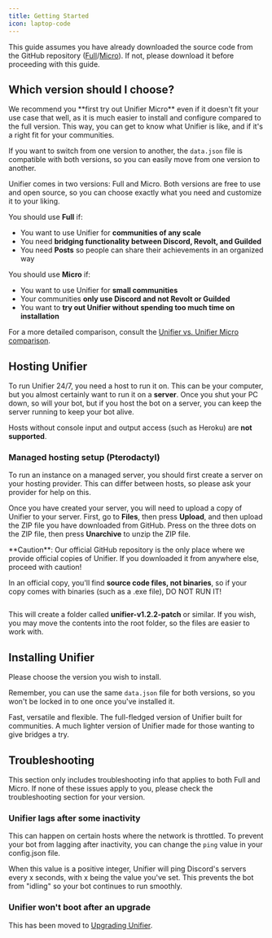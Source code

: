 ```yaml
---
title: Getting Started
icon: laptop-code
---
```


This guide assumes you have already downloaded the source code from the GitHub repository ([Full](https://github.com/UnifierHQ/unifier)/[Micro](https://github.com/greeeen-dev/unifier-micro)). If not, please download it before proceeding with this guide.

## Which version should I choose?

<Info>
We recommend you **first try out Unifier Micro** even if it doesn't fit your use case that well, as it is much easier to install and configure compared to the full version. This way, you can get to know what Unifier is like, and if it's a right fit for your communities.

If you want to switch from one version to another, the `data.json` file is compatible with both versions, so you can easily move from one version to another.
</Info>

Unifier comes in two versions: Full and Micro. Both versions are free to use and open source, so you can choose exactly what you need and customize it to your liking.

You should use **Full** if:

* You want to use Unifier for **communities of any scale**
* You need **bridging functionality between Discord, Revolt, and Guilded**
* You need **Posts** so people can share their achievements in an organized way

You should use **Micro** if:

* You want to use Unifier for **small communities**
* Your communities **only use Discord and not Revolt or Guilded**
* You want to **try out Unifier without spending too much time on installation**

For a more detailed comparison, consult the [Unifier vs. Unifier Micro comparison](../../compare/full-vs-micro).

## Hosting Unifier

To run Unifier 24/7, you need a host to run it on. This can be your computer, but you almost certainly want to run it on a **server**. Once you shut your PC down, so will your bot, but if you host the bot on a server, you can keep the server running to keep your bot alive.

Hosts without console input and output access (such as Heroku) are **not supported**.

### Managed hosting setup (Pterodactyl)

To run an instance on a managed server, you should first create a server on your hosting provider. This can differ between hosts, so please ask your provider for help on this.

Once you have created your server, you will need to upload a copy of Unifier to your server. First, go to **Files**, then press **Upload**, and then upload the ZIP file you have downloaded from GitHub. Press on the three dots on the ZIP file, then press **Unarchive** to unzip the ZIP file.

<Danger>
**Caution**: Our official GitHub repository is the only place where we provide official copies of Unifier. If you downloaded it from anywhere else, proceed with caution!

In an official copy, you'll find **source code files, not binaries**, so if your copy comes with binaries (such as a .exe file), DO NOT RUN IT!
</Danger>

<img src="../../assets/images/Screenshot%202024-05-03%20at%2014.24.39.png" alt="" />

This will create a folder called **unifier-v1.2.2-patch** or similar. If you wish, you may move the contents into the root folder, so the files are easier to work with.

## Installing Unifier

Please choose the version you wish to install.

Remember, you can use the same `data.json` file for both versions, so you won't be locked in to one once you've installed it.

<CardGroup cols={2}>
  <Card title="Unifier" icon="rocket" href="./selfhosted/unifier">
    Fast, versatile and flexible. The full-fledged version of Unifier built for communities.
  </Card>
  <Card title="Unifier Micro" icon="feather" href="./selfhosted/unifier-micro">
    A much lighter version of Unifier made for those wanting to give bridges a try.
  </Card>
</CardGroup>

## Troubleshooting

<Info>
This section only includes troubleshooting info that applies to both Full and Micro. If none of these issues apply to you, please check the troubleshooting section for your version.
</Info>

### Unifier lags after some inactivity

This can happen on certain hosts where the network is throttled. To prevent your bot from lagging after inactivity, you can change the `ping` value in your config.json file.

When this value is a positive integer, Unifier will ping Discord's servers every x seconds, with x being the value you've set. This prevents the bot from "idling" so your bot continues to run smoothly.

### Unifier won't boot after an upgrade

This has been moved to [Upgrading Unifier](../upgrading-unifier/#unifier-wont-boot-after-an-upgrade).
